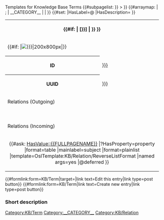 <noinclude>
{{OslTemplate:Helper/Docu/FormTemplate}}

Templates for Knowledge Base Terms
{{#subpagelist: }}
</noinclude>
<includeonly>{{DISPLAYTITLE:{{{label}}} <{{#explode:{{OslTemplate:ID/UUID/Format/Normal |{{PAGENAME}}}}|-|0}}> }}<!-- 
-->[[Category:KB/Term]]{{#arraymap: {{{category|}}} | ; | __CATEGORY__ | [[Category:__CATEGORY__]] | }}<!--
-->{{#set: 
<!-- |HasUuid={{OslTemplate:ID/UUID/Format/Normal |{{PAGENAME}}}}  -->
|HasLabel={{{label}}}@{{{label_lang_code}}}
|HasDescription={{{description|}}}
}}<!--
-->{{{alternative_labels|}}}<!--
--><table class="info_box">
<tr>
<th class="heading" colspan="2">{{#if: {{{display_name|}}}|{{{display_name|}}} [{{{id|{{PAGENAME}}}}}] | {{{id|{{PAGENAME}}}}} }}</th>
</tr>
<tr>
<td class="picture" colspan="2">{{#if: {{{image|}}}|[[File:{{{image|}}}|200x800px]]|}}</td>
</tr>
<tr>
<th>ID</th>
<td>[[HasId::{{{id|{{PAGENAMEE}}}}}]]</td>
</tr>
<tr>
<th>UUID</th>
<td>[[HasUuid::{{{uuid|{{OslTemplate:ID/UUID/Format/Normal |{{PAGENAME}}}}}}}]]</td>
</tr>
<tr>
<td class="subheading" colspan="2">Relations (Outgoing)</td>
</tr>
<tr>
<td colspan="2" style="text-align:center">
{{{relations|}}}
</td>
</tr>
<tr>
<td class="subheading" colspan="2">Relations (Incoming)</td>
</tr>
<tr>
<td colspan="2" style="text-align:center">
{{#ask: [[Category:KB/Relation]] [[HasValue::{{FULLPAGENAME}}]] 
|?HasProperty=property
|format=table
|mainlabel=subject
|format=plainlist
|template=OslTemplate:KB/Relation/ReverseListFormat
|named args=yes
|@deferred
}}
</td>
</tr>
</table>
{{#formlink:form=KB/Term|target={{FULLPAGENAME}}|link text=Edit this entry|link type=post button}}
{{#formlink:form=KB/Term|link text=Create new entry|link type=post button}}
=== Short description ===
{{{description|}}}

<div id="custom-ve-add-first-section-link"></div>
</includeonly>
